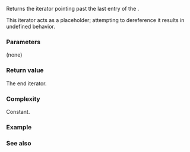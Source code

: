 {{cpp/utility/basic_stacktrace/title|end|cend}}
{{cpp/utility/basic_stacktrace/navbar}}
{{dcl begin}}
{{dcl | num=1 | since=c++23 |
const_iterator end()  const noexcept;
}}
{{dcl | num=2 | since=c++23 |
const_iterator cend() const noexcept;
}}
{{dcl end}}

Returns the iterator pointing past the last entry of the {{tt|basic_stacktrace}}. 

This iterator acts as a placeholder; attempting to dereference it results in undefined behavior. 

{{image|range-begin-end.svg}}

===Parameters===
(none)

===Return value===
The end iterator.

===Complexity===
Constant.

===Example===
{{cpp/utility/basic_stacktrace/begin/example}}

===See also===
{{dsc begin}}
{{dsc inc | cpp/utility/basic_stacktrace/dsc begin}}
{{dsc end}}

{{langlinks|es|ja|ru|zh}}